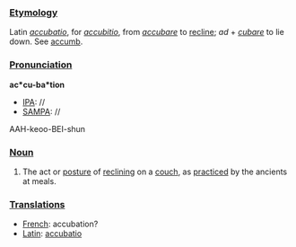 ===[[Etymology]]===
Latin ''[[accubatio]]'', for ''[[accubitio]]'', from ''[[accubare]]'' to [[recline]]; ''ad'' + ''[[cubare]]'' to lie down. See [[accumb]].
===[[Pronunciation]]===
'''ac*cu-ba*tion'''
*[[IPA]]: //
*[[SAMPA]]: //
AAH-keoo-BEI-shun
===[[Noun]]===
#The act or [[posture]] of [[reclining]] on a [[couch]], as [[practiced]] by the ancients at meals.
===[[Translations]]===
*[[French]]: accubation?
*[[Latin]]: [[accubatio]]